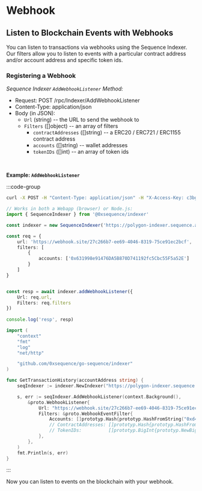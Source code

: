# Webhook

## Listen to Blockchain Events with Webhooks

You can listen to transactions via webhooks using the Sequence Indexer. Our filters allow you to listen to events with a particular contract address and/or account address and specific token ids.

### Registering a Webhook
*Sequence Indexer `AddWebhookListener` Method:*

* Request: POST /rpc/Indexer/AddWebhookListener
* Content-Type: application/json
* Body (in JSON):
    * `Url` (string) -- the URL to send the webhook to
    * `Filters` ([]object) -- an array of filters
        * `contractAddresses` ([]string) -- a ERC20 / ERC721 / ERC1155 contract address
        * `accounts` ([]string) -- wallet addresses
        * `tokenIDs` ([]int) -- an array of token ids

<br />

**Example: `AddWebhookListener`**

:::code-group

```bash [Terminal]
curl -X POST -H "Content-Type: application/json" -H "X-Access-Key: c3bgcU3LkFR9Bp9jFssLenPAAAAAAAAAA" https://polygon-indexer.sequence.app/rpc/Indexer/AddWebhookListener -d '{ "url": "https://webhook.site/27c266b7-ee69-4046-8319-75ce91ec2bcf", "filters": [{"accounts": ["0x631998e91476DA5B870D741192fc5Cbc55F5a52E"]}]'
```

```typescript [Typescript]
// Works in both a Webapp (browser) or Node.js:
import { SequenceIndexer } from '@0xsequence/indexer'

const indexer = new SequenceIndexer('https://polygon-indexer.sequence.app', 'c3bgcU3LkFR9Bp9jFssLenPAAAAAAAAAA')

const req = {
    url: 'https://webhook.site/27c266b7-ee69-4046-8319-75ce91ec2bcf',
    filters: [
        {
            accounts: ['0x631998e91476DA5B870D741192fc5Cbc55F5a52E']
        }
    ]
}


const resp = await indexer.addWebhookListener({
	Url: req.url,
    Filters: req.filters
})
	
console.log('resp', resp)
```

```go [Go]
import (
	"context"
	"fmt"
	"log"
	"net/http"

	"github.com/0xsequence/go-sequence/indexer"
)

func GetTransactionHistory(accountAddress string) {
	seqIndexer := indexer.NewIndexer("https://polygon-indexer.sequence.app", "c3bgcU3LkFR9Bp9jFssLenPAAAAAAAAAA")

	s, err := seqIndexer.AddWebhookListener(context.Background(),
		&proto.WebhookListener{
			Url: "https://webhook.site/27c266b7-ee69-4046-8319-75ce91ec2bcf",
			Filters: &proto.WebhookEventFilter{
				Accounts: []prototyp.Hash{prototyp.HashFromString("0xd4Bbf5d234CC95441A8Af0a317D8874eE425e74d")},
                // ContractAddresses: []prototyp.Hash{prototyp.HashFromString("0xC852bf35CB7B54a33844B181e6fD163387D85868")},
				// TokenIDs:          []prototyp.BigInt{prototyp.NewBigInt(1)},
			},
		},
	)
	fmt.Println(s, err)
}
```

:::

Now you can listen to events on the blockchain with your webhook.